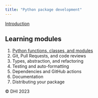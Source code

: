 ```yaml
---
title: "Python package development"
---
```


[Introduction](00_introduction.qmd)

## Learning modules
1. [Python functions, classes, and modules](01_function_classes.qmd)
2. Git, Pull Requests, and code reviews
3. Types, abstraction, and refactoring
4. Testing and auto-formatting
5. Dependencies and GitHub actions
6. Documentation
7. Distributing your package

©️ DHI 2023